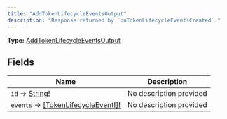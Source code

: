```yaml
---
title: "AddTokenLifecycleEventsOutput"
description: "Response returned by `onTokenLifecycleEventsCreated`."
---
```


**Type:** [AddTokenLifecycleEventsOutput](/api-reference/types/addtokenlifecycleeventsoutput)

## Fields

| Name | Description |
|------|-------------|
| `id` → [String!](/api-reference/types/string) | No description provided |
| `events` → [[TokenLifecycleEvent!]!](/api-reference/types/tokenlifecycleevent) | No description provided |

